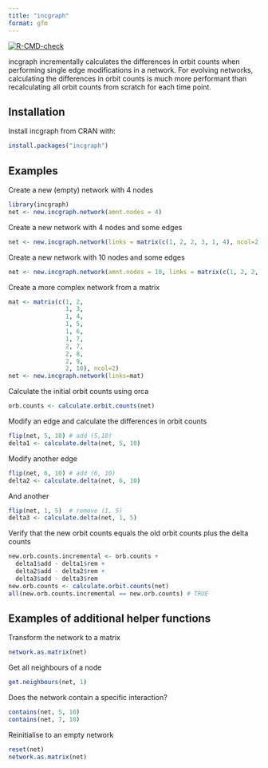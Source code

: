 ```yaml
---
title: "incgraph"
format: gfm
---
```


<!-- badges: start -->
[![R-CMD-check](https://github.com/rcannood/incgraph/actions/workflows/R-CMD-check.yaml/badge.svg)](https://github.com/rcannood/incgraph/actions/workflows/R-CMD-check.yaml)
<!-- badges: end -->

incgraph incrementally calculates the differences in orbit counts when performing single edge modifications in a network. For evolving networks, calculating the differences in orbit counts is much more performant than recalculating all orbit counts from scratch for each time point.

## Installation

Install incgraph from CRAN with:

```r
install.packages("incgraph")
```

## Examples
Create a new (empty) network with 4 nodes

```r
library(incgraph)
net <- new.incgraph.network(amnt.nodes = 4)
```

Create a new network with 4 nodes and some edges
```r
net <- new.incgraph.network(links = matrix(c(1, 2, 2, 3, 1, 4), ncol=2))
```

Create a new network with 10 nodes and some edges
```r
net <- new.incgraph.network(amnt.nodes = 10, links = matrix(c(1, 2, 2, 3, 1, 4), ncol=2))
```

Create a more complex network from a matrix
```r
mat <- matrix(c(1, 2, 
                1, 3, 
                1, 4, 
                1, 5, 
                1, 6, 
                1, 7, 
                2, 7, 
                2, 8, 
                2, 9, 
                2, 10), ncol=2)
net <- new.incgraph.network(links=mat)
```

Calculate the initial orbit counts using orca 
```r
orb.counts <- calculate.orbit.counts(net)
```

Modify an edge and calculate the differences in orbit counts
```r
flip(net, 5, 10) # add (5,10)
delta1 <- calculate.delta(net, 5, 10)
```

Modify another edge
```r
flip(net, 6, 10) # add (6, 10)
delta2 <- calculate.delta(net, 6, 10)
```

And another
```r
flip(net, 1, 5)  # remove (1, 5)
delta3 <- calculate.delta(net, 1, 5)
```

Verify that the new orbit counts equals the old orbit counts plus the delta counts
```r
new.orb.counts.incremental <- orb.counts + 
  delta1$add - delta1$rem +
  delta2$add - delta2$rem +
  delta3$add - delta3$rem
new.orb.counts <- calculate.orbit.counts(net)
all(new.orb.counts.incremental == new.orb.counts) # TRUE
```

## Examples of additional helper functions
Transform the network to a matrix
```r
network.as.matrix(net)
```

Get all neighbours of a node
```r
get.neighbours(net, 1)
```

Does the network contain a specific interaction?
```r
contains(net, 5, 10)
contains(net, 7, 10)
```

Reinitialise to an empty network
```r
reset(net)
network.as.matrix(net)
```
